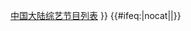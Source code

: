 {{Navbox
| titlestyle = color:white; background-color: orange
| groupstyle = color:white; background:orange
| belowstyle = color:white; background:orange
| name  = 湖南卫视综艺节目
| title = [[湖南卫视|{{color|white|湖南卫视}}]]综艺节目
| state = {{{state|autocollapse}}}
| listclass = hlist
| group1  = 午間檔
| list1   = 
* 奧運向前衝
* 一座為王
* 全力以赴
* [[我們約會吧]]
* [[称心如意 (节目)|称心如意]]
* [[娱乐无极限]]
* [[摇啊笑啊桥]]
* [[更上一层楼 (湖南卫视)|更上一层楼]]
* [[週六做好菜]]

| group2  = 傍晚檔
| list2   = 
* [[节节高声]]
* [[一呼百应]]
* [[给你，我的新名片]]

| group3  = 晚間黃金檔<sup>1</sup>
| list3   = 
* [[快樂大本營]]
* [[2004年超级女声|2004超级女声]]
* [[2005年超級女聲|2005超級女聲]]
* [[2006年超级女声|2006超级女声]]
* [[勇往直前 (综艺节目)|勇往直前]]
* [[2007快樂男聲]]
* [[舞动奇迹 (真人秀)|舞动奇迹]]
* [[以一敌百 (中国大陆)|以一敵百]]
* 智勇大衝關
* [[挑战麦克风]]
* [[百科全說]]
* [[芒果训练营]]
* [[我要拍电影]]
* [[我在你身边]]
* [[喜剧之王 (节目)|喜剧之王]]
* [[给力星期天]]
* [[好好生活]]
* [[帮助微力量]]
* [[少年进化论|少年进化论／少年成长说]]
* [[把谁带回家]]
* [[那是我妈妈]]
* [[我是歌手 (第二季)|我是歌手2]]
* [[變形計]]
* [[噗通噗通的良心]]
* [[好好学吧]]
* [[恋家有方]]
* [[妈妈的牵挂]]
* [[全员加速中|全员加速中2]]
* [[我们来了 (第一季)|我们来了1]]
* [[真正男子汉|真正男子汉2]]
* [[神奇的孩子]]
* [[七十二层奇楼]]
* [[我是未来|我是未来1]]
* [[我们来了 (第二季)|我们来了2]]
* [[奇兵神犬]]
* [[让世界听见]]
* [[亲亲我的宝贝 (电视节目)|亲亲我的宝贝]]
* [[歌手2018]]
* [[生机无限]]
* [[我想和你唱 (第三季)|我想和你唱3]]
* [[少年说]]
* [[幻樂之城]]
* [[声入人心 (第一季)|声入人心1]]
* [[声临其境 (第二季)|声临其境2]]
* [[放学后 (电视节目)|放学后]]
* [[巅峰之夜]]
* [[神奇的漢字]]
* [[声入人心 (第二季)|声入人心2]]
* [[嗨唱转起来]]
* [[歌手·当打之年]]
* [[笑起来真好看]]
* [[叮咚上线！老师好]]
* [[牛气满满的哥哥|元气满满的哥哥]]
* [[青春在大地]]
* [[叮咚上线！请回答]]
* [[乘风破浪 (湖南卫视)|乘风破浪]]
* [[向上吧少年 (湖南卫视刘蕾团队)|向上吧少年（刘蕾团队）]]
* [[谁是宝藏歌手]]
* [[28岁的你]]
* [[闪光的记忆]]
* [[夏日少年派]]
* [[拿来吧！小芒]]<sup>*</sup>
* [[向你致敬]]
* [[再次见到你]]
* [[今天你也辛苦了]]
* [[时光音乐会]]
* [[你好，星期六]]
* [[更新吧！青春图鉴|新春开放麦]]
* [[春天花会开]]
* [[花儿与少年|花儿与少年4]]

| group4  = 後晚間檔<sup>2</sup>
| list4   = 
* [[2009快乐女声]]
* [[2010快乐男声]]
* [[2011快乐女声]]
* [[天声1队]]
* [[向上吧！少年|向上吧！少年（张一蓓团队）]]
* [[完美释放]]
* [[我们约会吧|我们约会吧+]]
* [[百变大咖秀]]
* [[谁与争锋(节目)|谁与争锋]]
* [[女人如歌]]
* [[奇舞飞扬]]
* [[我是歌手 (第一季)|我是歌手1]]
* [[中国最强音]]
* [[2013快乐男声]]
* [[爸爸去哪儿 (第一季)|爸爸去哪儿1]]
* [[一生一世合家欢]]
* [[我们都爱笑]]
* [[星剧社]]
* [[花儿与少年|花儿与少年1]]
* [[亲爱的！加油！]]
* [[爸爸去哪儿 (第二季)|爸爸去哪儿2]]
* [[一年级]]
* [[我是歌手 (第三季)|我是歌手3]]
* [[奇妙的朋友]]
* [[花儿与少年|花儿与少年2]]
* [[真正男子汉|真正男子汉1]]
* [[爸爸去哪儿 (第三季)|爸爸去哪儿3]]
* [[偶像来了]]
* [[一年级·大学季]]
* [[全员加速中|全员加速中1]]
* [[我是歌手 (第四季)|我是歌手4]]
* [[旋风孝子]]
* [[天天向上]]
* [[我想和你唱 (第一季)|我想和你唱1]]
* [[透鮮滴星期天]]
* [[夏日甜心]]
* [[一年级·毕业季]]
* [[头号惊喜]]
* [[歌手2017]]
* [[向往的生活]]
* [[花儿与少年|花儿与少年3]]
* [[我想和你唱 (第二季)|我想和你唱2]]
* [[中餐厅]]
* [[儿行千里 (电视节目)|儿行千里]]
* [[亲爱的·客栈]]
* [[嗨！看电视]]
* [[声临其境 (第一季)|声临其境1]]
* [[我是大侦探]]
* [[嘿！好样的]]
* [[我家那小子]]
* [[我是未来|我是未来2]]
* [[快乐哆唻咪]]
* [[我家那闺女]]
* [[恋梦空间]]
* [[歌手2019]]
* [[我们的师父]]
* [[我家小两口]]
* [[舞蹈风暴 (第一季)|舞蹈风暴1]]
* [[声临其境 (第三季)|声临其境3]]
* [[一键倾心]]
* [[巧手神探]]
* [[鲜厨100]]
* [[运动吧少年]]
* [[新手驾到]]
* [[谁知盘中餐 (湖南卫视)|谁知盘中餐]]
* [[舞蹈风暴 (第二季)|舞蹈风暴2]]
* [[姐姐的爱乐之程]]<sup>*</sup>
* [[你真的太棒了]]
* [[怦然再心动]]
* [[妈妈，你真好看]]
* [[牛气满满的哥哥]]
* [[欢唱大篷车]]
* [[云上的小店]]
* [[勇往直前的我们]]
* [[中国婚礼－我的女儿出嫁了]]
* [[牧野家族]]
* [[会画少年的天空]]

| group5 = 午夜
| list5  = 
* [[非常靠谱]]
* [[我是大美人]]
* [[岳麓实践论]]
* [[博物馆惊魂夜|博物馆奇妙夜]]
* [[艺术玩家]]
* [[零点锋云]]
* [[锋尚之王]]
* [[越淘越開心]]
* [[天下女人]]
* [[背后的故事]]
* [[最高档 (电视节目)|最高档]]
* [[嗨！我的新家]]
* [[月光书房]]

| group6  = 季播
| list6   = 
* [[超级女声]]
* [[快乐男声]]
* [[快乐女声]]
* [[變形計]]
* [[舞动奇迹 (真人秀)|舞动奇迹]]
* [[百变大咖秀]]
* [[我是歌手]]／[[歌手 (湖南卫视)|歌手]]
* [[爸爸去哪兒]]
* [[花儿与少年]]
* [[一年级]]
* [[真正男子汉]]
* [[偶像来了]]／[[我们来了]]
* [[全員加速中]]
* [[我想和你唱]]
* [[向往的生活]]
* [[中餐厅]]
* [[我是未来]]
* [[亲爱的·客栈]]
* [[声临其境]]
* 我家系列
* [[聲入人心]]
* [[恋梦空间]]
* [[舞蹈风暴]]
* [[嗨唱转起来]]
* [[鲜厨100]]
* [[牛气满满的哥哥|元气满满的哥哥／牛气满满的哥哥]]
* [[时光音乐会]]

| group7 = 其他大型活動
| list7  = {{Navbox|child
  | groupstyle = color:white; background:orange

  | group1 = 重大节庆活动
  | list1  = 
* [[湖南卫视跨年晚会]]
* [[湖南卫视春節聯歡晚會|春節聯歡晚會]]
* 四海同春全球华侨华人春节大联欢
* 元宵喜樂會
* 五四成人禮
* 讀書日
* 毕业季
* 七夕特別節目
* [[湖南卫视中秋之夜|中秋之夜]]
* [[汉语桥·世界大学生中文比赛|漢語橋]]
* [[中国金鹰电视艺术节|金鷹電視藝術節]]
* [[中国电视金鷹獎|金鷹獎頒獎典禮]]

  | group2 = 品牌定制活动
  | list2  = 
* [[天猫双11狂欢夜]]（2015）
* [[阅文超级IP风云盛典]]（2018）
* [[汽车之家818全球汽车夜]]
* [[苏宁易购11.11嗨爆夜]]（2019）
* [[拼多多6.18超拼夜]]
* [[天猫双11开幕直播盛典]]
* [[拼多多11.11超拼夜]]
* [[拼多多12.12超拼夜]]
  }}
| below = {{nowrap|附-{注}-：<sup>1</sup>以上所有節目包括2005年黃金檔開始播放綜藝節目，到2012年7月改版以前，該時段所播放的節目}}、<wbr />{{nowrap|<sup>2</sup>包括外购自[[芒果TV]]且'''先台后网'''首播的节目，不包括先网后台首播的节目（以“*”表示）}}<br />參考：[[2022年湖南卫视电视剧、节目列表]]{{·}}[[中国大陆综艺节目列表]]
}}
<includeonly>{{#ifeq:{{{1|}}}|nocat||{{namespace||[[Category:湖南卫视电视节目]]}}}}</includeonly><noinclude>
{{collapsible option}}
[[Category:湖南卫视节目模板| ]]
</noinclude>